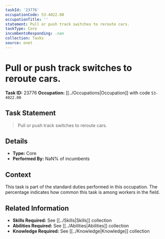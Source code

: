 ```yaml
---
taskId: '23776'
occupationCode: 53-4022.00
occupationTitle: ''
statement: Pull or push track switches to reroute cars.
taskType: Core
incumbentsResponding: .nan
collection: Tasks
source: onet
---
```

# Pull or push track switches to reroute cars.

**Task ID:** 23776
**Occupation:** [[../Occupations|Occupation]] with code `53-4022.00`

## Task Statement

> Pull or push track switches to reroute cars.

## Details

- **Type:** Core
- **Performed By:** NaN% of incumbents

## Context

This task is part of the standard duties performed in this occupation. The percentage indicates how common this task is among workers in the field.

## Related Information

- **Skills Required:** See [[../Skills|Skills]] collection
- **Abilities Required:** See [[../Abilities|Abilities]] collection
- **Knowledge Required:** See [[../Knowledge|Knowledge]] collection
